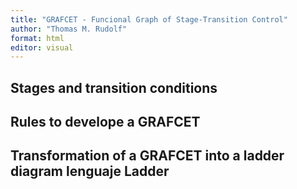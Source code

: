 ```yaml
---
title: "GRAFCET - Funcional Graph of Stage-Transition Control"
author: "Thomas M. Rudolf"
format: html
editor: visual
---
```


## Stages and transition conditions

## Rules to develope a GRAFCET

## Transformation of a GRAFCET into a ladder diagram lenguaje Ladder
